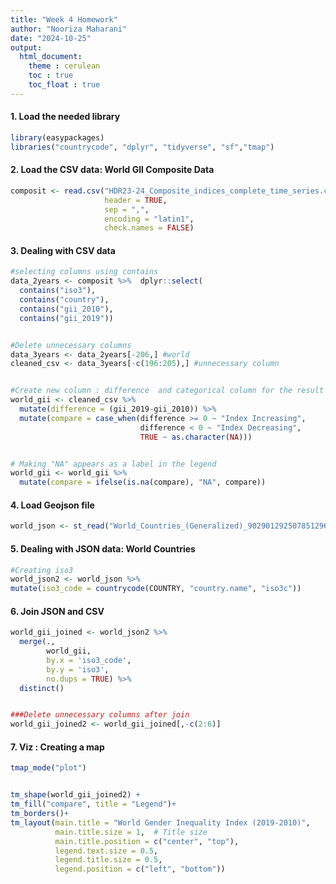 ```yaml
---
title: "Week 4 Homework"
author: "Nooriza Maharani"
date: "2024-10-25"
output:
  html_document: 
    theme : cerulean
    toc : true
    toc_float : true
---
```


#### 1. Load the needed library 
```r

library(easypackages)
libraries("countrycode", "dplyr", "tidyverse", "sf","tmap")
```


#### 2. Load the CSV data: World GII Composite Data
```r

composit <- read.csv("HDR23-24_Composite_indices_complete_time_series.csv",
                     header = TRUE,
                     sep = ",",
                     encoding = "latin1",
                     check.names = FALSE)
```


#### 3. Dealing with CSV data
```r

#selecting columns using contains
data_2years <- composit %>%  dplyr::select(
  contains("iso3"),
  contains("country"),
  contains("gii_2010"),
  contains("gii_2019"))


#Delete unnecessary columns 
data_3years <- data_2years[-206,] #world
cleaned_csv <- data_3years[-c(196:205),] #unnecessary column


#Create new column : difference  and categorical column for the result
world_gii <- cleaned_csv %>%
  mutate(difference = (gii_2019-gii_2010)) %>%
  mutate(compare = case_when(difference >= 0 ~ "Index Increasing",
                             difference < 0 ~ "Index Decreasing",
                             TRUE ~ as.character(NA)))


# Making "NA" appears as a label in the legend
world_gii <- world_gii %>%
  mutate(compare = ifelse(is.na(compare), "NA", compare))
```


#### 4. Load Geojson file
```r

world_json <- st_read("World_Countries_(Generalized)_9029012925078512962.geojson")
```


#### 5. Dealing with JSON data: World Countries
```r

#Creating iso3
world_json2 <- world_json %>%
mutate(iso3_code = countrycode(COUNTRY, "country.name", "iso3c"))
```


#### 6. Join JSON and CSV
```r
world_gii_joined <- world_json2 %>% 
  merge(.,
        world_gii,
        by.x = 'iso3_code',
        by.y = 'iso3',
        no.dups = TRUE) %>%
  distinct()


###Delete unnecessary columns after join
world_gii_joined2 <- world_gii_joined[,-c(2:6)]
```


#### 7. Viz : Creating a map
```r

tmap_mode("plot")


tm_shape(world_gii_joined2) + 
tm_fill("compare", title = "Legend")+
tm_borders()+
tm_layout(main.title = "World Gender Inequality Index (2019-2010)",
          main.title.size = 1,  # Title size
          main.title.position = c("center", "top"),
          legend.text.size = 0.5,
          legend.title.size = 0.5,
          legend.position = c("left", "bottom"))
```
